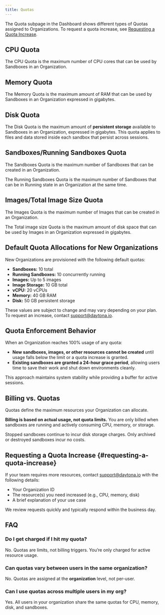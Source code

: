 ```yaml
---
title: Quotas
---
```



The Quota subpage in the Dashboard shows different types of Quotas assigned to Organizations. To request a quota increase, see [Requesting a Quota Increase](#requesting-a-quota-increase).

## CPU Quota

The CPU Quota is the maximum number of CPU cores that can be used by Sandboxes in an Organization.

## Memory Quota

The Memory Quota is the maximum amount of RAM that can be used by Sandboxes in an Organization expressed in gigabytes.

## Disk Quota

The Disk Quota is the maximum amount of **persistent storage** available to Sandboxes in an Organization, expressed in gigabytes. This quota applies to files and data stored inside each sandbox that persist across sessions.

## Sandboxes/Running Sandboxes Quota

The Sandboxes Quota is the maximum number of Sandboxes that can be created in an Organization.

The Running Sandboxes Quota is the maximum number of Sandboxes that can be in Running state in an Organization at the same time.

## Images/Total Image Size Quota

The Images Quota is the maximum number of Images that can be created in an Organization.

The Total image size Quota is the maximum amount of disk space that can be used by Images in an Organization expressed in gigabytes.

## Default Quota Allocations for New Organizations

New Organizations are provisioned with the following default quotas:

- **Sandboxes:** 10 total  
- **Running Sandboxes:** 10 concurrently running  
- **Images:** Up to 5 images  
- **Image Storage:** 10 GB total 
- **vCPU:** 20 vCPUs  
- **Memory:** 40 GB RAM
- **Disk:** 50 GB persistent storage

These values are subject to change and may vary depending on your plan. To request an increase, contact [support@daytona.io](mailto:support@daytona.io).

## Quota Enforcement Behavior

When an Organization reaches 100% usage of any quota:

- **New sandboxes, images, or other resources cannot be created** until usage falls below the limit or a quota increase is granted.  
- **Existing sandboxes are granted a 24-hour grace period**, allowing users time to save their work and shut down environments cleanly.

This approach maintains system stability while providing a buffer for active sessions.

## Billing vs. Quotas

Quotas define the maximum resources your Organization can allocate.

**Billing is based on actual usage, not quota limits.** You are only billed when sandboxes are running and actively consuming CPU, memory, or storage.

Stopped sandboxes continue to incur disk storage charges. Only archived or destroyed sandboxes incur no costs.

## Requesting a Quota Increase {#requesting-a-quota-increase}

If your team requires more resources, contact [support@daytona.io](mailto:support@daytona.io) with the following details:

- Your Organization ID
- The resource(s) you need increased (e.g., CPU, memory, disk)
- A brief explanation of your use case

We review requests quickly and typically respond within the business day.

## FAQ

### **Do I get charged if I hit my quota?**
No. Quotas are limits, not billing triggers. You’re only charged for active resource usage.

### **Can quotas vary between users in the same organization?**
No. Quotas are assigned at the **organization** level, not per-user.

### **Can I use quotas across multiple users in my org?**
Yes. All users in your organization share the same quotas for CPU, memory, disk, and sandboxes.

